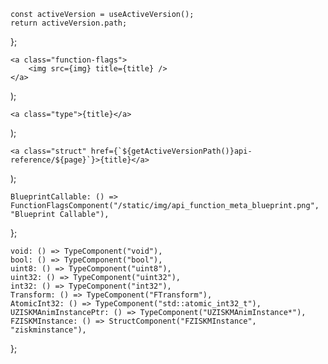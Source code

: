 
	const activeVersion = useActiveVersion();
	return activeVersion.path;
};

	<a class="function-flags">
		<img src={img} title={title} />
	</a>
);

	<a class="type">{title}</a>
);

	<a class="struct" href={`${getActiveVersionPath()}api-reference/${page}`}>{title}</a>
);

    BlueprintCallable: () => FunctionFlagsComponent("/static/img/api_function_meta_blueprint.png", "Blueprint Callable"),
};

	void: () => TypeComponent("void"),
	bool: () => TypeComponent("bool"),
	uint8: () => TypeComponent("uint8"),
	uint32: () => TypeComponent("uint32"),
	int32: () => TypeComponent("int32"),
	Transform: () => TypeComponent("FTransform"),
	AtomicInt32: () => TypeComponent("std::atomic_int32_t"),
	UZISKMAnimInstancePtr: () => TypeComponent("UZISKMAnimInstance*"),
	FZISKMInstance: () => StructComponent("FZISKMInstance", "ziskminstance"),
};